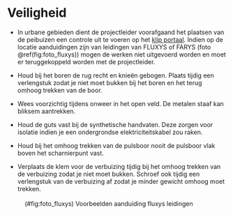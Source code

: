 # Veiligheid

-   In urbane gebieden dient de projectleider voorafgaand het plaatsen van de peibuizen een controle uit te voeren op het [klip portaal](https://klip.vlaanderen.be/).
    Indien op de locatie aanduidingen zijn van leidingen van FLUXYS of FARYS (foto \@ref(fig:foto_fluxys)) mogen de werken niet uitgevoerd worden en moet er teruggekoppeld worden met de projectleider.

-   Houd bij het boren de rug recht en knieën gebogen.
    Plaats tijdig een verlengstuk zodat je niet moet bukken bij het boren en het terug omhoog trekken van de boor.

-   Wees voorzichtig tijdens onweer in het open veld.
    De metalen staaf kan bliksem aantrekken.

-   Houd de guts vast bij de synthetische handvaten.
    Deze zorgen voor isolatie indien je een ondergrondse elektriciteitskabel zou raken.

-   Houd bij het omhoog trekken van de pulsboor nooit de pulsboor vlak boven het scharnierpunt vast.

-   Verplaats de klem voor de verbuizing tijdig bij het omhoog trekken van de verbuizing zodat je niet moet bukken.
    Schroef ook tijdig een verlengstuk van de verbuizing af zodat je minder gewicht omhoog moet trekken.

![(#fig:foto_fluxys) Voorbeelden aanduiding fluxys leidingen](./media/fluxys.png){width="5" height="3"}
